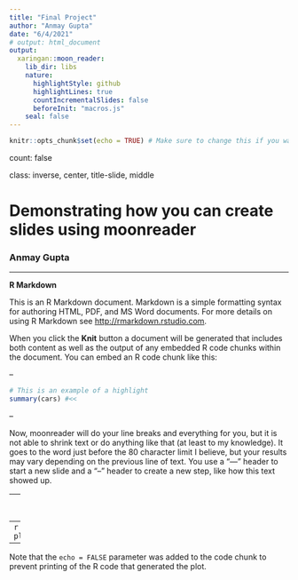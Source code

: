 ```yaml
---
title: "Final Project"
author: "Anmay Gupta"
date: "6/4/2021"
# output: html_document
output:
  xaringan::moon_reader:
    lib_dir: libs
    nature:
      highlightStyle: github
      highlightLines: true
      countIncrementalSlides: false
      beforeInit: "macros.js"
    seal: false
---
```


```r
knitr::opts_chunk$set(echo = TRUE) # Make sure to change this if you want to show your code
```

count: false

class: inverse, center, title-slide, middle

# Demonstrating how you can create slides using moonreader

### Anmay Gupta

---

**R Markdown**

This is an R Markdown document. Markdown is a simple formatting syntax for authoring HTML, PDF, and MS Word documents. For more details on using R Markdown see <http://rmarkdown.rstudio.com>.

When you click the **Knit** button a document will be generated that includes both content as well as the output of any embedded R code chunks within the document. You can embed an R code chunk like this:

--

```r
# This is an example of a highlight
summary(cars) #<<
```

--

Now, moonreader will do your line breaks and everything for you, but it is not able to shrink text or do anything like that (at least to my knowledge).
It goes to the word just before the 80 character limit I believe, but your results may vary depending on the previous line of text.
You use a "---" header to start a new slide and a "--" header to create a new step, like how this text showed up.

---
**Including Plots**

You can also embed plots, for example:
--
```r
plot(pressure)
```
--
  
Note that the `echo = FALSE` parameter was added to the code chunk to
prevent printing of the R code that generated the plot.  
